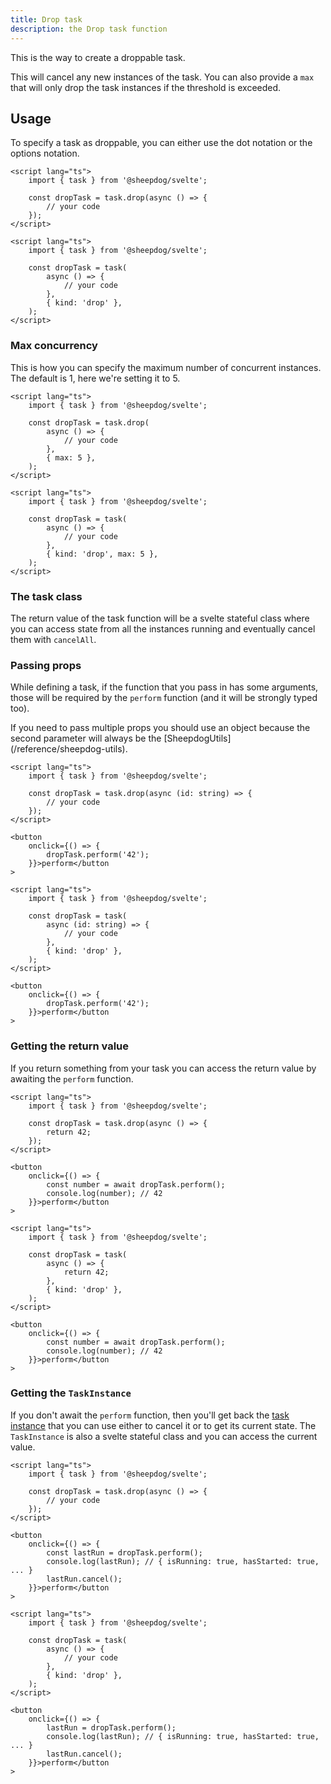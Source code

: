 ```yaml
---
title: Drop task
description: the Drop task function
---
```



This is the way to create a droppable task.

This will cancel any new instances of the task. You can also provide a `max` that will only drop the
task instances if the threshold is exceeded.

## Usage

To specify a task as droppable, you can either use the dot notation or the options notation.

<Tabs syncKey="notation">

<TabItem label="Dot notation">

```svelte
<script lang="ts">
	import { task } from '@sheepdog/svelte';

	const dropTask = task.drop(async () => {
		// your code
	});
</script>
```

</TabItem>

<TabItem label="Options notation">

```svelte
<script lang="ts">
	import { task } from '@sheepdog/svelte';

	const dropTask = task(
		async () => {
			// your code
		},
		{ kind: 'drop' },
	);
</script>
```

</TabItem>

</Tabs>

### Max concurrency

This is how you can specify the maximum number of concurrent instances. The default is 1, here we're
setting it to 5.

<Tabs syncKey="notation">

<TabItem label="Dot notation">

```svelte
<script lang="ts">
	import { task } from '@sheepdog/svelte';

	const dropTask = task.drop(
		async () => {
			// your code
		},
		{ max: 5 },
	);
</script>
```

</TabItem>

<TabItem label="Options notation">

```svelte
<script lang="ts">
	import { task } from '@sheepdog/svelte';

	const dropTask = task(
		async () => {
			// your code
		},
		{ kind: 'drop', max: 5 },
	);
</script>
```

</TabItem>

</Tabs>

### The task class

The return value of the task function will be a svelte stateful class where you can access state
from all the instances running and eventually cancel them with `cancelAll`.

<LinkCard
	href="/getting-started/usage/#task-structure"
	title="Task structure"
	description="Take a look at the Task structure documentation in our Getting started"
/>

### Passing props

While defining a task, if the function that you pass in has some arguments, those will be required
by the `perform` function (and it will be strongly typed too).

<Aside type="caution">
	If you need to pass multiple props you should use an object because the second parameter will
	always be the [SheepdogUtils](/reference/sheepdog-utils).
</Aside>

<Tabs syncKey="notation">

<TabItem label="Dot notation">

```svelte
<script lang="ts">
	import { task } from '@sheepdog/svelte';

	const dropTask = task.drop(async (id: string) => {
		// your code
	});
</script>

<button
	onclick={() => {
		dropTask.perform('42');
	}}>perform</button
>
```

</TabItem>

<TabItem label="Options notation">

```svelte
<script lang="ts">
	import { task } from '@sheepdog/svelte';

	const dropTask = task(
		async (id: string) => {
			// your code
		},
		{ kind: 'drop' },
	);
</script>

<button
	onclick={() => {
		dropTask.perform('42');
	}}>perform</button
>
```

</TabItem>

</Tabs>

### Getting the return value

If you return something from your task you can access the return value by awaiting the `perform`
function.

<Tabs syncKey="notation">

<TabItem label="Dot notation">

```svelte
<script lang="ts">
	import { task } from '@sheepdog/svelte';

	const dropTask = task.drop(async () => {
		return 42;
	});
</script>

<button
	onclick={() => {
		const number = await dropTask.perform();
		console.log(number); // 42
	}}>perform</button
>
```

</TabItem>

<TabItem label="Options notation">

```svelte
<script lang="ts">
	import { task } from '@sheepdog/svelte';

	const dropTask = task(
		async () => {
			return 42;
		},
		{ kind: 'drop' },
	);
</script>

<button
	onclick={() => {
		const number = await dropTask.perform();
		console.log(number); // 42
	}}>perform</button
>
```

</TabItem>

</Tabs>

### Getting the `TaskInstance`

If you don't await the `perform` function, then you'll get back the
[task instance](/reference/task-instance) that you can use either to cancel it or to get its current
state. The `TaskInstance` is also a svelte stateful class and you can access the current value.

<Tabs syncKey="notation">

<TabItem label="Dot notation">

```svelte
<script lang="ts">
	import { task } from '@sheepdog/svelte';

	const dropTask = task.drop(async () => {
		// your code
	});
</script>

<button
	onclick={() => {
		const lastRun = dropTask.perform();
		console.log(lastRun); // { isRunning: true, hasStarted: true, ... }
		lastRun.cancel();
	}}>perform</button
>
```

</TabItem>

<TabItem label="Options notation">

```svelte
<script lang="ts">
	import { task } from '@sheepdog/svelte';

	const dropTask = task(
		async () => {
			// your code
		},
		{ kind: 'drop' },
	);
</script>

<button
	onclick={() => {
		lastRun = dropTask.perform();
		console.log(lastRun); // { isRunning: true, hasStarted: true, ... }
		lastRun.cancel();
	}}>perform</button
>
```

</TabItem>

</Tabs>
